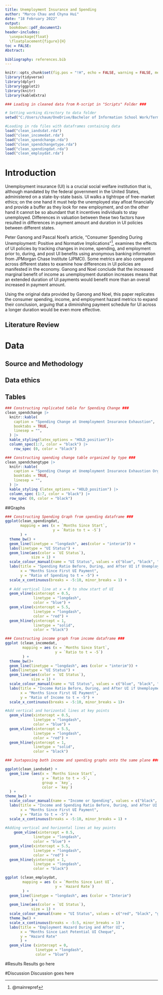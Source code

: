 ---
title: Unemployment Insurance and Spending
author: "Marco Chau and Chyna Hui"
date: "18 February 2022"
output:
  bookdown::pdf_document2:
header-includes:
  \usepackage{float}
  \floatplacement{figure}{H}
toc = FALSE:
Abstract:
  
bibliography: references.bib
---

```{r setup, include = FALSE}
knitr::opts_chunk$set(fig.pos = "!H", echo = FALSE, warning = FALSE, message = FALSE)
library(tidyverse)
library(dplyr)
library(ggplot2)
library(knitr)
library(kableExtra)
```

```{r}
### Loading in cleaned data from R-script in "Scripts" Folder ###

# Setting working directory to data folder
setwd("C:/Users/chaum/OneDrive/Bachelor of Information School Work/Term 2/INF312/Paper 2/Consumer Spending Github/outputs/rda")

#Loading in rda files with dataframes containing data
load("clean_iandsdat.rda")
load("clean_incomedat.rda")
load("clean_spendchange.rda")
load("clean_spendchangetype.rda")
load("clean_spendingdat.rda")
load("clean_employdat.rda")
```

# Introduction 
Unemployment insurance (UI) is a crucial social welfare institution that is, although mandated by the federal government in the United States, administered on a state-by-state basis. UI walks a tightrope of free-market ethics; on the one hand it must help the unemployed stay afloat financially and provide a buffer as they look for new employment, and on the other hand it cannot be so abundant that it incentives individuals to stay unemployed. Differences in valuation between these two factors have resulted in differences in payment amount and duration in UI policies between different states. 

Peter Ganong and Pascal Noel's article, "Consumer Spending During Unemployment: Positive and Normative Implications"^[@mainrepref], examines the effects of UI policies by tracking changes in income, spending, and employment prior to, during, and post UI benefits using anonymous banking information from JPMorgan Chase Institute (JPMCI). Some metrics are also compared across different states to examine how differences in UI policies are manifested in the economy. Ganong and Noel conclude that the increased marginal benefit of income as unemployment duration increases means that an extended duration of UI payments would benefit more than an overall increased in payment amount.

Using the original data provided by Ganong and Noel, this paper replicates the consumer spending, income, and employment hazard metrics to expand their conclusion, arguing that a diminishing payment schedule for UI across a longer duration would be even more effective. 

## Literature Review

# Data
## Source and Methodology

## Data ethics


## Tables
```{r spendchangetab, out.extra = '', echo = FALSE}
### Constructing replicated table for Spending Change ###
clean_spendchange |>
  knitr::kable(
    caption = "Spending Change at Unemployment Insurance Exhaustion",
    booktabs = TRUE,
    linesep = "",
  ) |>
  kable_styling(latex_options = "HOLD_position")|>
  column_spec(1:7, color = "black") |>
    row_spec (0, color = "black")
```

```{r spendchangetypetab, out.extra = '', echo = FALSE}
### Constructing spending change table organized by type ###
clean_spendchangtype |>
  knitr::kable(
    caption = "Spending Change at Unemployment Insurance Exhaustion Organized by Spending Type",
    booktabs = TRUE,
    linesep = "",
  ) |>
  kable_styling (latex_options = "HOLD_position") |>
  column_spec (1:7, color = "black") |>
  row_spec (0, color = "black")
```


##Graphs

```{r spendingfig, fig.cap = "Spending Patterns Before, During, and After UI",  echo = FALSE}
### Constructing Spending Graph from spending dataframe ###
ggplot(clean_spendingdat,
       mapping = aes (x = `Months Since Start`, 
                      y = `Ratio to t = -5`)
       ) +
  theme_bw() +
  geom_line(linetype = "longdash", aes(color = "interim")) +
  labs(linetype = "UI Status") +
  geom_line(aes(color = `UI Status`),
            size = 1) +
  scale_colour_manual(name = "UI Status", values = c("blue", "black", "red","green")) +
  labs(title = "Spending Ratio Before, During, and After UI if Unemployment Persists",
       x = "Months Since First UI Payment",
       y = "Ratio of Spending to t = -5") +
  scale_x_continuous(breaks = -5:10, minor_breaks = 1) +
  
  # Add vertical line at x = 0 to show start of UI
  geom_vline(xintercept = 0.5,
             linetype = "longdash",
             color = "blue") +
  geom_vline(xintercept = 5.5,
             linetype = "longdash",
             color = "red") + 
  geom_hline(yintercept = 1,
             linetype = "solid",
             color = "black")
```

```{r incomefig, fig.cap = "Income Stream Before, During, and After UI", echo = FALSE}
### Constructing income graph from income dataframe ###
ggplot (clean_incomedat,
        mapping = aes (x = `Months Since Start`,
                       y = `Ratio to t = -5`)
        ) + 
  theme_bw()+
  geom_line(linetype = "longdash", aes (color = "interim")) +
  labs(linetype = "UI Status") + 
  geom_line(aes(color = `UI Status`),
            size = 1) + 
  scale_colour_manual(name = "UI Status", values = c("blue", "black", "red", "green")) + 
  labs(title = "Income Ratio Before, During, and After UI if Unemployment Persists",
       x = "Months Since First UI Payment",
       y = "Ratio of Income to t = -5") + 
  scale_x_continuous(breaks = -5:10, minor_breaks = 1)+

#Add vertical and horizontal lines at key points
  geom_vline(xintercept = 0.5,
             linetype = "longdash",
             color = "blue") +
  geom_vline(xintercept = 5.5,
             linetype = "longdash",
             color = "red") + 
  geom_hline(yintercept = 1,
             linetype = "solid",
             color = "black")
```

```{r iandsfig, fig.cap = "Income and Spending Before, During, and After UI", echo = FALSE}
### Juxtaposing both income and spending graphs onto the same plane ###

ggplot(clean_iandsdat) +
  geom_line (aes(x = `Months Since Start`,
                 y = `Ratio to t = -5`,
                 group = `key`,
                 color = `key`)
  ) +
theme_bw() +
  scale_colour_manual(name = "Income or Spending", values = c("black", "grey")) +
  labs(title = "Income and Spending Ratio Before, During, and After UI if Unemployment Persists",
       x = "Months Since First UI Payment",
       y = "Ratio to t = -5") +
  scale_x_continuous(breaks = -5:10, minor_breaks = 1) +
  
#Adding vertical and horizontal lines at key points
    geom_vline(xintercept = 0.5,
             linetype = "longdash",
             color = "blue") +
  geom_vline(xintercept = 5.5,
             linetype = "longdash",
             color = "red") + 
  geom_hline(yintercept = 1,
             linetype = "longdash",
             color = "black")
```

```{r employfig, fig.cap = "Employment Hazard Rate During and Post-UI", echo = FALSE}
ggplot (clean_employdat,
        mapping = aes (x = `Months Since Last UI`,
                       y = `Hazard Rate`)
        ) + 
  geom_line(linetype = "longdash", aes (color = "Interim") 
            ) + 
  geom_line(aes(color = `UI Status`),
            size = 1) +
  scale_colour_manual(name = "UI Status", values = c("red", "black", "green")) +
  theme_bw() + 
  scale_x_continuous(breaks = -5:5, minor_breaks = 1) + 
  labs(title = "Employment Hazard During and After UI",
       x = "Months Since Last Potential UI Cheque",
       y = "Hazard Rate"
       ) +
  geom_vline (xintercept = 0,
              linetype = "longdash",
              color = "blue")
```


#Results
Results go here

#Discussion
Discussion goes here

